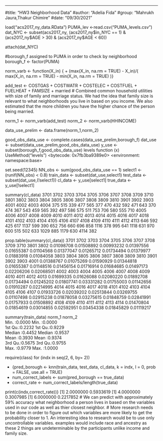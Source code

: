 ---
#title: "HW3 Neighborhood Data"
#author: "Adelia Fida"
#group: "Mahrukh Jaura,Thakur Chimire"
#date: "09/30/2021"


load("acs2017_ny_data.RData")
PUMA_lev <-read.csv("PUMA_levels.csv")
dat_NYC <- subset(acs2017_ny, (acs2017_ny$in_NYC == 1) & (acs2017_ny$AGE > 30) & (acs2017_ny$AGE < 60))

attach(dat_NYC)

#borough_f assigned to PUMA in order to check by neighborhood 
borough_f <- factor(PUMA)

norm_varb <- function(X_in) {
+   (max(X_in, na.rm = TRUE) - X_in)/( max(X_in, na.rm = TRUE) - min(X_in, na.rm = TRUE) )}

add_test <- COSTGAS + COSTWATR + COSTELEC + COSTFUEL + FUELHEAT + FAMSIZE + married
# Combined common household utilities with size of family and marriage status. We had the idea that family size is relevant to what neighborhoods you live in based on you income. We also estimated that the more children you have the higher chance of the person being married.

norm_1 <- norm_varb(add_test)
norm_2 <- norm_varb(HHINCOME)

data_use_prelim <- data.frame(norm_1,norm_2)

good_obs_data_use <- complete.cases(data_use_prelim,borough_f)
dat_use <- subset(data_use_prelim,good_obs_data_use)
y_use <- subset(borough_f,good_obs_data_use)
levels
function (x) 
UseMethod("levels")
<bytecode: 0x7fb3ba9389e0>
<environment: namespace:base>

set.seed(12345)
NN_obs <- sum(good_obs_data_use == 1)
select1 <- (runif(NN_obs) < 0.8)
train_data <- subset(dat_use,select1)
test_data <- subset(dat_use,(!select1))
cl_data <- y_use[select1]
true_data <- y_use[!select1]



summary(cl_data)
3701 3702 3703 3704 3705 3706 3707 3708 3709 3710 3801 3802 3803 3804 3805 3806 3807 3808 3809 3810 3901 3902 3903 4001 4002 4003 4004 
 375  515  339  477  565  377  470  432  592  471  643  370  474  367  543  459  565  392  497  586  575  511  753  706  580  555  710 
4005 4006 4007 4008 4009 4010 4011 4012 4013 4014 4015 4016 4017 4018 4101 4102 4103 4104 4105 4106 4107 4108 4109 4110 4111 4112 4113 
 646  592  425  617 1137  599  390  652  756  660  696  858 1116  378  995  641 1118  631  970  600  515  502  633 1029  885 1179  630 
4114 
 382 


prop.table(summary(cl_data))
      3701       3702       3703       3704       3705       3706       3707       3708       3709       3710       3801       3802 
0.01098708 0.01508892 0.00993232 0.01397556 0.01655387 0.01104568 0.01377047 0.01265712 0.01734494 0.01379977 0.01883918 0.01084058 
      3803       3804       3805       3806       3807       3808       3809       3810       3901       3902       3903       4001 
0.01388767 0.01075269 0.01590929 0.01344818 0.01655387 0.01148516 0.01456154 0.01716914 0.01684685 0.01497173 0.02206206 0.02068501 
      4002       4003       4004       4005       4006       4007       4008       4009       4010       4011       4012       4013 
0.01699335 0.01626088 0.02080220 0.01892708 0.01734494 0.01245202 0.01807741 0.03331282 0.01755003 0.01142656 0.01910287 0.02214995 
      4014       4015       4016       4017       4018       4101       4102       4103       4104       4105       4106       4107 
0.01933726 0.02039202 0.02513844 0.03269755 0.01107498 0.02915238 0.01878058 0.03275615 0.01848759 0.02841991 0.01757933 0.01508892 
      4108       4109       4110       4111       4112       4113       4114 
0.01470804 0.01854619 0.03014855 0.02592951 0.03454338 0.01845829 0.01119217 


summary(train_data)
     norm_1           norm_2      
 Min.   :0.0000   Min.   :0.0000  
 1st Qu.:0.2232   1st Qu.:0.9229  
 Median :0.4452   Median :0.9537  
 Mean   :0.3930   Mean   :0.9374  
 3rd Qu.:0.5675   3rd Qu.:0.9755  
 Max.   :0.9779   Max.   :1.0000  


require(class)
for (indx in seq(2, 6, by= 2)) 

+ {pred_borough <- knn(train_data, test_data, cl_data, k = indx, l = 0, prob = FALSE, use.all = TRUE)
+ num_correct_labels <- sum(pred_borough == true_data)
+ correct_rate <- num_correct_labels/length(true_data)

print(c(indx,correct_rate))}
[1] 2.0000000 0.5933619
[1] 4.0000000 0.3007985
[1] 6.0000000 0.2217852
# We can predict with approximately 59% accuracy what neighborhood a person lives in based on the variables used in our code as well as thier closest neighbor.
# More research needs to be done in order to figure out which variables are more likely to get the probability closer to 1. An interesting idea to research would be to use only uncontrollable variables. examples would include race and ancestry as these 2 things are undeterminable by the participants unlike income and family size.
